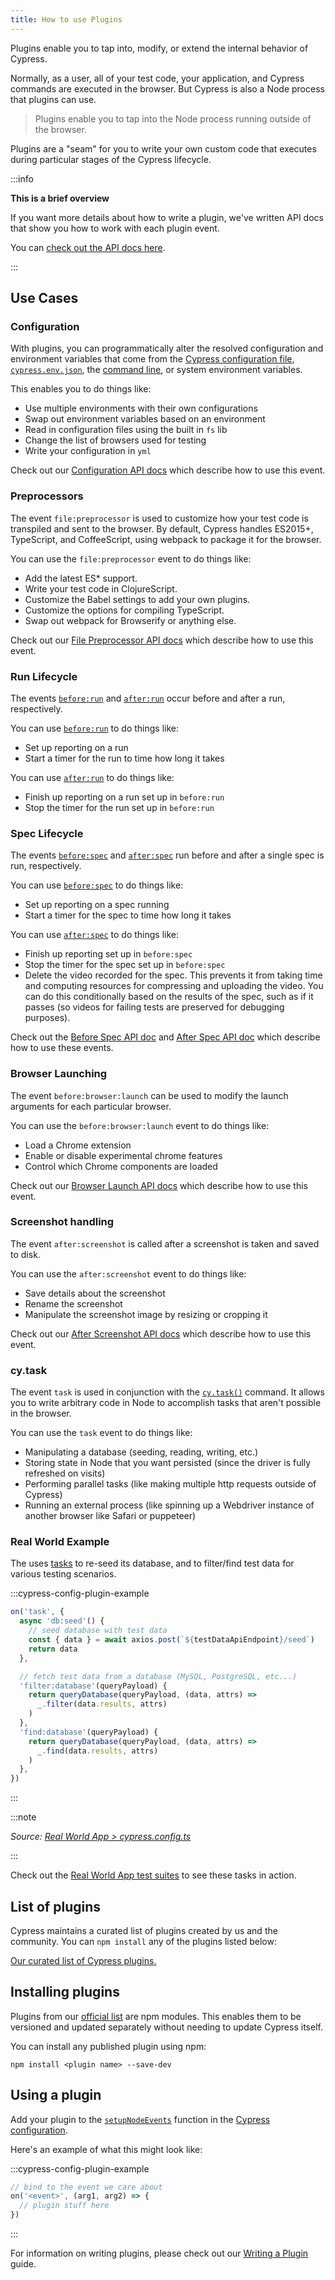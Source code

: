 ```yaml
---
title: How to use Plugins
---
```


Plugins enable you to tap into, modify, or extend the internal behavior of
Cypress.

Normally, as a user, all of your test code, your application, and Cypress
commands are executed in the browser. But Cypress is also a Node process that
plugins can use.

> Plugins enable you to tap into the Node process running outside of the
> browser.

Plugins are a "seam" for you to write your own custom code that executes during
particular stages of the Cypress lifecycle.

:::info

<strong>This is a brief overview</strong>

If you want more details about how to write a plugin, we've written API docs
that show you how to work with each plugin event.

You can [check out the API docs here](/api/node-events/writing-a-plugin).

:::

## Use Cases

### Configuration

With plugins, you can programmatically alter the resolved configuration and
environment variables that come from the
[Cypress configuration file](/app/references/configuration),
[`cypress.env.json`](/app/guides/environment-variables#Option-2-cypressenvjson),
the [command line](/app/references/command-line), or system environment
variables.

This enables you to do things like:

- Use multiple environments with their own configurations
- Swap out environment variables based on an environment
- Read in configuration files using the built in `fs` lib
- Change the list of browsers used for testing
- Write your configuration in `yml`

Check out our [Configuration API docs](/api/node-events/configuration-api) which
describe how to use this event.

### Preprocessors

The event `file:preprocessor` is used to customize how your test code is
transpiled and sent to the browser. By default, Cypress handles ES2015+,
TypeScript, and CoffeeScript, using webpack to package it for the browser.

You can use the `file:preprocessor` event to do things like:

- Add the latest ES\* support.
- Write your test code in ClojureScript.
- Customize the Babel settings to add your own plugins.
- Customize the options for compiling TypeScript.
- Swap out webpack for Browserify or anything else.

Check out our [File Preprocessor API docs](/api/node-events/preprocessors-api) which
describe how to use this event.

### Run Lifecycle

The events [`before:run`](/api/node-events/before-run-api) and
[`after:run`](/api/node-events/after-run-api) occur before and after a run,
respectively.

You can use [`before:run`](/api/node-events/before-run-api) to do things like:

- Set up reporting on a run
- Start a timer for the run to time how long it takes

You can use [`after:run`](/api/node-events/after-run-api) to do things like:

- Finish up reporting on a run set up in `before:run`
- Stop the timer for the run set up in `before:run`

### Spec Lifecycle

The events [`before:spec`](/api/node-events/before-spec-api) and
[`after:spec`](/api/node-events/after-spec-api) run before and after a single spec
is run, respectively.

You can use [`before:spec`](/api/node-events/before-spec-api) to do things like:

- Set up reporting on a spec running
- Start a timer for the spec to time how long it takes

You can use [`after:spec`](/api/node-events/after-spec-api) to do things like:

- Finish up reporting set up in `before:spec`
- Stop the timer for the spec set up in `before:spec`
- Delete the video recorded for the spec. This prevents it from taking time and
  computing resources for compressing and uploading the video. You can do this
  conditionally based on the results of the spec, such as if it passes (so
  videos for failing tests are preserved for debugging purposes).

Check out the [Before Spec API doc](/api/node-events/before-spec-api) and
[After Spec API doc](/api/node-events/after-spec-api) which describe how to use
these events.

### Browser Launching

The event `before:browser:launch` can be used to modify the launch arguments for
each particular browser.

You can use the `before:browser:launch` event to do things like:

- Load a Chrome extension
- Enable or disable experimental chrome features
- Control which Chrome components are loaded

Check out our [Browser Launch API docs](/api/node-events/browser-launch-api) which
describe how to use this event.

### Screenshot handling

The event `after:screenshot` is called after a screenshot is taken and saved to
disk.

You can use the `after:screenshot` event to do things like:

- Save details about the screenshot
- Rename the screenshot
- Manipulate the screenshot image by resizing or cropping it

Check out our [After Screenshot API docs](/api/node-events/after-screenshot-api)
which describe how to use this event.

### cy.task

The event `task` is used in conjunction with the
[`cy.task()`](/api/commands/task) command. It allows you to write arbitrary code
in Node to accomplish tasks that aren't possible in the browser.

You can use the `task` event to do things like:

- Manipulating a database (seeding, reading, writing, etc.)
- Storing state in Node that you want persisted (since the driver is fully
  refreshed on visits)
- Performing parallel tasks (like making multiple http requests outside of
  Cypress)
- Running an external process (like spinning up a Webdriver instance of another
  browser like Safari or puppeteer)

### <Icon name="graduation-cap" /> Real World Example

The <Icon name="github" inline="true" contentType="rwa" /> uses
[tasks](/api/commands/task) to re-seed its database, and to filter/find test
data for various testing scenarios.

<WarningSetupNodeEvents />

:::cypress-config-plugin-example

```ts
on('task', {
  async 'db:seed'() {
    // seed database with test data
    const { data } = await axios.post(`${testDataApiEndpoint}/seed`)
    return data
  },

  // fetch test data from a database (MySQL, PostgreSQL, etc...)
  'filter:database'(queryPayload) {
    return queryDatabase(queryPayload, (data, attrs) =>
      _.filter(data.results, attrs)
    )
  },
  'find:database'(queryPayload) {
    return queryDatabase(queryPayload, (data, attrs) =>
      _.find(data.results, attrs)
    )
  },
})
```

:::

:::note

_<Icon name="github" /> Source:
[Real World App > cypress.config.ts](https://github.com/cypress-io/cypress-realworld-app/blob/develop/cypress.config.ts)_

:::

Check out the
[Real World App test suites](https://github.com/cypress-io/cypress-realworld-app/tree/develop/cypress/tests/ui)
to see these tasks in action.

## List of plugins

Cypress maintains a curated list of plugins created by us and the community. You
can `npm install` any of the plugins listed below:

[Our curated list of Cypress plugins.](/plugins)

## Installing plugins

Plugins from our [official list](/plugins) are npm modules. This enables them to
be versioned and updated separately without needing to update Cypress itself.

You can install any published plugin using npm:

```shell
npm install <plugin name> --save-dev
```

## Using a plugin

Add your plugin to the
[`setupNodeEvents`](/app/references/configuration#setupNodeEvents)
function in the [Cypress configuration](/app/references/configuration).

Here's an example of what this might look like:

:::cypress-config-plugin-example

```ts
// bind to the event we care about
on('<event>', (arg1, arg2) => {
  // plugin stuff here
})
```

:::

For information on writing plugins, please check out our
[Writing a Plugin](/api/node-events/writing-a-plugin) guide.
